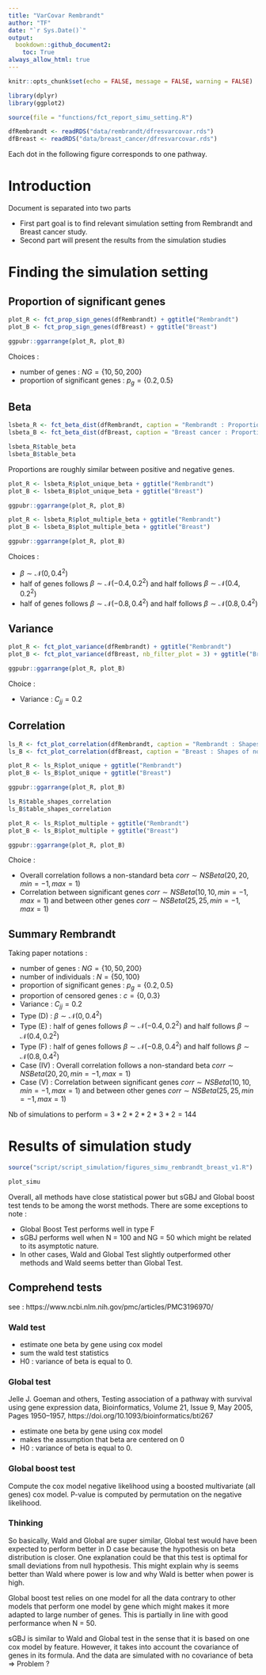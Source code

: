 ```yaml
---
title: "VarCovar Rembrandt"
author: "TF"
date: "`r Sys.Date()`"
output:
  bookdown::github_document2:
    toc: True
always_allow_html: true
---
```


```r
knitr::opts_chunk$set(echo = FALSE, message = FALSE, warning = FALSE)
```

```r
library(dplyr)
library(ggplot2)

source(file = "functions/fct_report_simu_setting.R")

dfRembrandt <- readRDS("data/rembrandt/dfresvarcovar.rds")
dfBreast <- readRDS("data/breast_cancer/dfresvarcovar.rds")
```

Each dot in the following figure corresponds to one pathway.

# Introduction

Document is separated into two parts

- First part goal is to find relevant simulation setting from Rembrandt and Breast cancer study.
- Second part will present the results from the simulation studies

# Finding the simulation setting

## Proportion of significant genes

```r
plot_R <- fct_prop_sign_genes(dfRembrandt) + ggtitle("Rembrandt")
plot_B <- fct_prop_sign_genes(dfBreast) + ggtitle("Breast")

ggpubr::ggarrange(plot_R, plot_B)
```

Choices :

- number of genes : $NG = \{10, 50, 200\}$
- proportion of significant genes : $p_g = \{0.2, 0.5\}$

## Beta

```r
lsbeta_R <- fct_beta_dist(dfRembrandt, caption = "Rembrandt : Proportion of positive, negative and non significant genes")
lsbeta_B <- fct_beta_dist(dfBreast, caption = "Breast cancer : Proportion of positive, negative and non significant genes")

lsbeta_R$table_beta
lsbeta_B$table_beta
```

Proportions are roughly similar between positive and negative genes.

```r
plot_R <- lsbeta_R$plot_unique_beta + ggtitle("Rembrandt")
plot_B <- lsbeta_B$plot_unique_beta + ggtitle("Breast")

ggpubr::ggarrange(plot_R, plot_B)
```

```r
plot_R <- lsbeta_R$plot_multiple_beta + ggtitle("Rembrandt")
plot_B <- lsbeta_B$plot_multiple_beta + ggtitle("Breast")

ggpubr::ggarrange(plot_R, plot_B)
```

Choices :

- $\beta \sim \mathcal{N}(0, 0.4^2)$
- half of genes follows $\beta \sim \mathcal{N}(-0.4, 0.2^2)$ and half follows $\beta \sim \mathcal{N}(0.4, 0.2^2)$
- half of genes follows $\beta \sim \mathcal{N}(-0.8, 0.4^2)$ and half follows $\beta \sim \mathcal{N}(0.8, 0.4^2)$

## Variance

```r
plot_R <- fct_plot_variance(dfRembrandt) + ggtitle("Rembrandt")
plot_B <- fct_plot_variance(dfBreast, nb_filter_plot = 3) + ggtitle("Breast")

ggpubr::ggarrange(plot_R, plot_B)
```

Choice :

- Variance : $C_{jj} = 0.2$

## Correlation

```r
ls_R <- fct_plot_correlation(dfRembrandt, caption = "Rembrandt : Shapes of non-standard beta distribution by type of gene")
ls_B <- fct_plot_correlation(dfBreast, caption = "Breast : Shapes of non-standard beta distribution by type of gene")

plot_R <- ls_R$plot_unique + ggtitle("Rembrandt")
plot_B <- ls_B$plot_unique + ggtitle("Breast")

ggpubr::ggarrange(plot_R, plot_B)
```


```r
ls_R$table_shapes_correlation
ls_B$table_shapes_correlation
```


```r
plot_R <- ls_R$plot_multiple + ggtitle("Rembrandt")
plot_B <- ls_B$plot_multiple + ggtitle("Breast")

ggpubr::ggarrange(plot_R, plot_B)
```

Choice :

- Overall correlation follows a non-standard beta $corr \sim NSBeta(20, 20, min=-1, max =1)$
- Correlation between significant genes $corr \sim NSBeta(10, 10, min=-1, max =1)$ and between other genes $corr \sim NSBeta(25, 25, min=-1, max =1)$

## Summary Rembrandt

Taking paper notations :

- number of genes : $NG = \{10, 50, 200\}$
- number of individuals : $N = \{50, 100\}$
- proportion of significant genes : $p_g = \{0.2, 0.5\}$
- proportion of censored genes : $c = \{0, 0.3\}$
- Variance : $C_{jj} = 0.2$
- Type (D) : $\beta \sim \mathcal{N}(0, 0.4^2)$
- Type (E) : half of genes follows $\beta \sim \mathcal{N}(-0.4, 0.2^2)$ and half follows $\beta \sim \mathcal{N}(0.4, 0.2^2)$
- Type (F) : half of genes follows $\beta \sim \mathcal{N}(-0.8, 0.4^2)$ and half follows $\beta \sim \mathcal{N}(0.8, 0.4^2)$
- Case (IV) : Overall correlation follows a non-standard beta $corr \sim NSBeta(20, 20, min=-1, max =1)$
- Case (V) : Correlation between significant genes $corr \sim NSBeta(10, 10, min=-1, max =1)$ and between other genes $corr \sim NSBeta(25, 25, min=-1, max =1)$

Nb of simulations to perform = $3*2*2*2*3*2 = 144$

# Results of simulation study

```r
source("script/script_simulation/figures_simu_rembrandt_breast_v1.R")

plot_simu
```

Overall, all methods have close statistical power but sGBJ and Global boost test tends to be among the worst methods. There are some exceptions to note :

- Global Boost Test performs well in type F
- sGBJ performs well when N = 100 and NG = 50 which might be related to its asymptotic nature.
- In other cases, Wald and Global Test slightly outperformed other methods and Wald seems better than Global Test.

## Comprehend tests

see : https://www.ncbi.nlm.nih.gov/pmc/articles/PMC3196970/

### Wald test

- estimate one beta by gene using cox model
- sum the wald test statistics
- H0 : variance of beta is equal to 0.

### Global test

Jelle J. Goeman and others, Testing association of a pathway with survival using gene expression data, Bioinformatics, Volume 21, Issue 9, May 2005, Pages 1950–1957, https://doi.org/10.1093/bioinformatics/bti267

- estimate one beta by gene using cox model
- makes the assumption that beta are centered on 0
- H0 : variance of beta is equal to 0.

### Global boost test

Compute the cox model negative likelihood using a boosted multivariate (all genes) cox model. P-value is computed by permutation on the negative likelihood.

### Thinking

So basically, Wald and Global are super similar, Global test would have been expected to perform better in D case because the hypothesis on beta distribution is closer. One explanation could be that this test is optimal for small deviations from null hypothesis. This might explain why is seems better than Wald where power is low and why Wald is better when power is high.

Global boost test relies on one model for all the data contrary to other models that perform one model by gene which might makes it more adapted to large number of genes. This is partially in line with good performance when N = 50.

sGBJ is similar to Wald and Global test in the sense that it is based on one cox model by feature. However, it takes into account the covariance of genes in its formula. And the data are simulated with no covariance of beta => Problem ?
